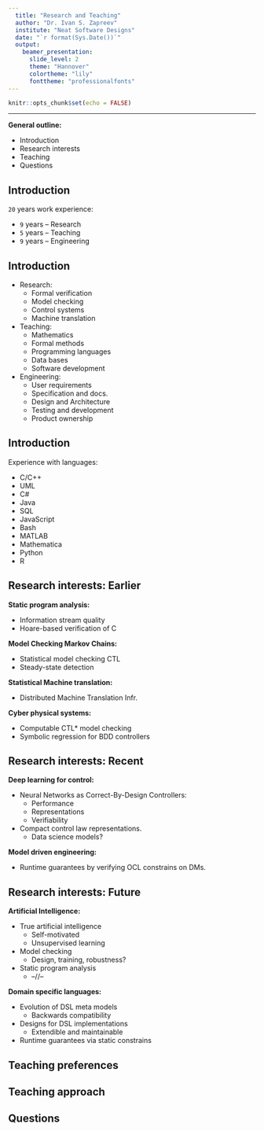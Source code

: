 ```yaml
---
  title: "Research and Teaching"
  author: "Dr. Ivan S. Zapreev"
  institute: "Neat Software Designs"
  date: "`r format(Sys.Date())`"
  output:
    beamer_presentation:
      slide_level: 2
      theme: "Hannover"
      colortheme: "lily"
      fonttheme: "professionalfonts"
---
```


```r
knitr::opts_chunk$set(echo = FALSE)
```

---
**General outline:**

* Introduction
* Research interests
* Teaching 
* Questions 

## Introduction

`20` years work experience:

* `9` years -- Research
* `5` years -- Teaching
* `9` years -- Engineering

## Introduction

* Research:
    * Formal verification
    * Model checking
    * Control systems
    * Machine translation
* Teaching:
    * Mathematics
    * Formal methods
    * Programming languages
    * Data bases
    * Software development
* Engineering:
    * User requirements 
    * Specification and docs.
    * Design and Architecture
    * Testing and development
    * Product ownership

## Introduction

Experience with languages:

* C/C++
* UML
* C#
* Java
* SQL
* JavaScript
* Bash
* MATLAB
* Mathematica
* Python
* R

## Research interests: Earlier

**Static program analysis:**

* Information stream quality
* Hoare-based verification of C

**Model Checking Markov Chains:**

* Statistical model checking CTL
* Steady-state detection

**Statistical Machine translation:**

* Distributed Machine Translation Infr.

**Cyber physical systems:**

* Computable CTL* model checking
* Symbolic regression for BDD controllers

## Research interests: Recent

**Deep learning for control:**

* Neural Networks as Correct-By-Design Controllers:
    * Performance
    * Representations
    * Verifiability
* Compact control law representations.
    * Data science models?

**Model driven engineering:**

* Runtime guarantees by verifying OCL constrains on DMs.

## Research interests: Future

**Artificial Intelligence:**

* True artificial intelligence
    * Self-motivated
    * Unsupervised learning
* Model checking
    * Design, training, robustness?
* Static program analysis
    * --//--

**Domain specific languages:**

* Evolution of DSL meta models
    * Backwards compatibility
* Designs for DSL implementations 
    * Extendible and maintainable
* Runtime guarantees via static constrains

## Teaching preferences

## Teaching approach

## Questions 

